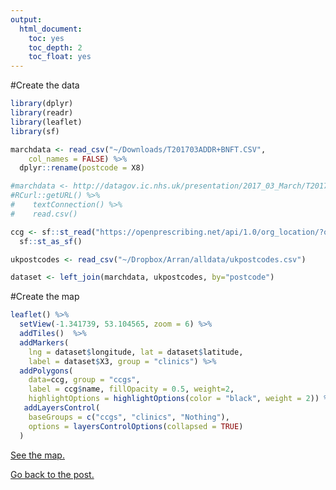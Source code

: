```yaml
---
output:
  html_document:
    toc: yes
    toc_depth: 2
    toc_float: yes
---
```


#Create the data
```r
library(dplyr)
library(readr)
library(leaflet)
library(sf)

marchdata <- read_csv("~/Downloads/T201703ADDR+BNFT.CSV", 
    col_names = FALSE) %>%
  dplyr::rename(postcode = X8)

#marchdata <- http://datagov.ic.nhs.uk/presentation/2017_03_March/T201703ADDR+BNFT.CSV %>%
#RCurl::getURL() %>%
#    textConnection() %>%
#    read.csv()

ccg <- sf::st_read("https://openprescribing.net/api/1.0/org_location/?org_type=ccg") %>%
  sf::st_as_sf()

ukpostcodes <- read_csv("~/Dropbox/Arran/alldata/ukpostcodes.csv")

dataset <- left_join(marchdata, ukpostcodes, by="postcode")
```

#Create the map
```r
leaflet() %>% 
  setView(-1.341739, 53.104565, zoom = 6) %>% 
  addTiles()  %>% 
  addMarkers(
    lng = dataset$longitude, lat = dataset$latitude,
    label = dataset$X3, group = "clinics") %>%
  addPolygons(
    data=ccg, group = "ccgs", 
    label = ccg$name, fillOpacity = 0.5, weight=2,
    highlightOptions = highlightOptions(color = "black", weight = 2)) %>%
   addLayersControl(
    baseGroups = c("ccgs", "clinics", "Nothing"),
    options = layersControlOptions(collapsed = TRUE)
  )
```

[See the map.](https://fergustaylor.github.io/post6map.html)

[Go back to the post.](https://fergustaylor.github.io/blog/post6.html)
